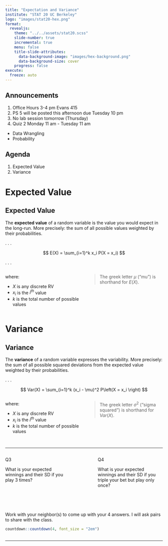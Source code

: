 ```yaml
---
title: "Expectation and Variance"
institute: "STAT 20 UC Berkeley"
logo: "images/stat20-hex.png"
format: 
  revealjs:
    theme: "../../assets/stat20.scss"
    slide-number: true
    incremental: true
    menu: false
    title-slide-attributes:
      data-background-image: "images/hex-background.png"
      data-background-size: cover  
    progress: false
execute:
  freeze: auto
---
```


## Announcements

1.  Office Hours 3-4 pm Evans 415
2.  PS 5 will be posted this afternoon due Tuesday 10 pm
3.  No lab session tomorrow (Thursday)
3.  Quiz 2 Monday 11 am - Tuesday 11 am
  - Data Wrangling
  - Probability


## Agenda

1.  Expected Value
2.  Variance


# Expected Value


## {background-image="images/0.png" background-size="contain"}


## {background-image="images/1.png" background-size="contain"}


## Expected Value

The **expected value** of a random variable is the value you would expect in the long-run. More precisely: the sum of all possible values weighted by their probabilities.

. . .

$$ E(X) = \sum_{i=1}^k x_i P(X = x_i) $$

. . .

:::: columns
::: {.column width="50%"}
where:

::: {.nonincremental}
-   $X$ is any discrete RV
-   $x_i$ is the $i^{th}$ value
-   $k$ is the total number of possible values
:::

:::
::: {.column width="50%"}
> The greek letter $\mu$ ("mu") is shorthand for $E(X)$.
:::
::::


# Variance


## {background-image="images/2.png" background-size="contain"}


## Variance

The **variance** of a random variable expresses the variability. More precisely: the sum of all possible squared deviations from the expected value weighted by their probabilities.

. . .

$$ Var(X) = \sum_{i=1}^k (x_i - \mu)^2 P\left(X = x_i \right) $$

:::: columns
::: {.column width="50%"}
where:

::: {.nonincremental}
-   $X$ is any discrete RV
-   $x_i$ is the $i^{th}$ value
-   $k$ is the total number of possible values
:::

:::
::: {.column width="50%"}
> The greek letter $\sigma^2$ ("sigma squared") is shorthand for $Var(X)$.
:::
::::



## {background-image="images/3.png" background-size="contain"}


## {background-image="images/4.png" background-size="contain"}



------------------------------------------------------------------------

::: columns
::: {.column width="45%"}
[Q3]{.inversebox}
  
What is your expected winnings and their SD if you play 3 times?
:::

::: {.column width="10%"}
:::

::: {.column width="45%"}
[Q4]{.inversebox}

What is your expected winnings and their SD if you triple your bet but play only once?
:::
:::

<br>
<br>

::: poll
Work with your neighbor(s) to come up with your 4 answers. I will ask pairs to share with the class.
:::

```r
countdown::countdown(4, font_size = "2em")
```


## {background-image="images/5.png" background-size="contain"}


## {background-image="images/6.png" background-size="contain"}


------------------------------------------------------------------------

